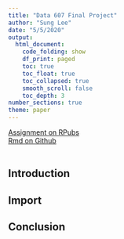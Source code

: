 ```yaml
---
title: "Data 607 Final Project"
author: "Sung Lee"
date: "5/5/2020"
output: 
  html_document:
    code_folding: show
    df_print: paged
    toc: true
    toc_float: true
    toc_collapsed: true
    smooth_scroll: false
    toc_depth: 3
number_sections: true
theme: paper
---
```


[Assignment on RPubs](https://rpubs.com/logicalschema/data607_finalproject "Sung's Data 607 Final Project")
<br>
[Rmd on Github](https://github.com/logicalschema/DATA607/blob/master/FinalProject/SungLeeFinalProject_Data607.Rmd "Sung's Data 607 Final Project")  
<br>


## Introduction  

## Import

## Conclusion